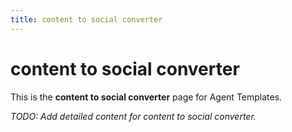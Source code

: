 ```yaml
---
title: content to social converter
---
```


# content to social converter

This is the **content to social converter** page for Agent Templates.

_TODO: Add detailed content for content to social converter._
